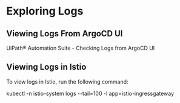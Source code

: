 ﻿# Exploring Logs


## Viewing Logs From ArgoCD UI

UiPath® Automation Suite - Checking Logs from ArgoCD UI


## Viewing Logs in Istio

To view logs in Istio, run the following command:

kubectl -n istio-system logs --tail=100  -l app=istio-ingressgateway

